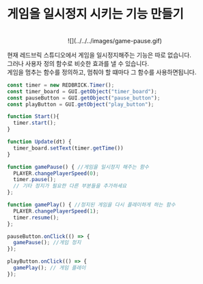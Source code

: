 
# 게임을 일시정지 시키는 기능 만들기

<center>
<br/>
![](../../../images/game-pause.gif)
</center>

현재 레드브릭 스튜디오에서 게임을 일시정지해주는 기능은 따로 없습니다.  
그러나 사용자 정의 함수로 비슷한 효과를 낼 수 있습니다.  
게임을 멈추는 함수를 정의하고, 멈춰야 할 떄마다 그 함수를 사용하면됩니다.  

```js showLineNumbers filename="example game pause" {13-17, 19-22}
const timer = new REDBRICK.Timer();
const timer_board = GUI.getObject("timer_board");
const pauseButton = GUI.getObject("pause_button");
const playButton = GUI.getObject("play_button");

function Start(){
  timer.start();
}

function Update(dt) {
  timer_board.setText(timer.getTime())
}

function gamePause() { //게임을 일시정지 해주는 함수
  PLAYER.changePlayerSpeed(0);
  timer.pause();
  // 기타 정지가 필요한 다른 부분들을 추가하세요
};

function gamePlay() { //정지된 게임을 다시 플레이하게 하는 함수
  PLAYER.changePlayerSpeed(1);
  timer.resume();
};

pauseButton.onClick(() => {
  gamePause(); //게임 정지
});

playButton.onClick(() => {
  gamePlay(); // 게임 플레이
});
```